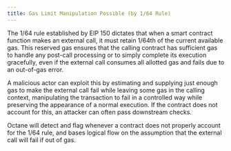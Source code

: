 ```yaml
---
title: Gas Limit Manipulation Possible (by 1/64 Rule)
---
```


The 1/64 rule established by EIP 150 dictates that when a smart contract function makes an external call, it must retain 1/64th of the current available gas. This reserved gas ensures that the calling contract has sufficient gas to handle any post-call processing or to simply complete its execution gracefully, even if the external call consumes all allotted gas and fails due to an out-of-gas error.

A malicious actor can exploit this by estimating and supplying just enough gas to make the external call fail while leaving some gas in the calling context, manipulating the transaction to fail in a controlled way while preserving the appearance of a normal execution. If the contract does not account for this, an attacker can often pass downstream checks.

Octane will detect and flag whenever a contract does not properly account for the 1/64 rule, and bases logical flow on the assumption that the external call will fail if out of gas.
